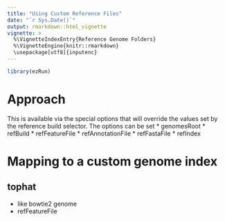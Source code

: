 ```yaml
---
title: "Using Custom Reference Files"
date: "`r Sys.Date()`"
output: rmarkdown::html_vignette
vignette: >
  %\VignetteIndexEntry{Reference Genome Folders}
  %\VignetteEngine{knitr::rmarkdown}
  \usepackage[utf8]{inputenc}
---
```


```r
library(ezRun)
```

<!-- see: http://stackoverflow.com/questions/19372260/how-to-get-rstudio-to-automatically-compile-r-markdown-vignettes -->
<!-- use knit button or devtools::build_vignettes() -->
<!-- do not use: devtools::install(build_vignettes = TRUE) -->

# Approach

This is available via the special options that will override the values set by the reference build selector.
The options can be set
* genomesRoot
* refBuild
* refFeatureFile
* refAnnotationFile
* refFastaFile
* refIndex





# Mapping to a custom genome index

## tophat
* like bowtie2 genome
* refFeatureFile


